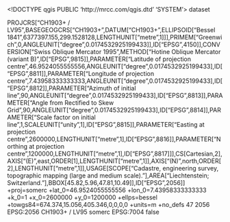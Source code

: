 <!DOCTYPE qgis PUBLIC 'http://mrcc.com/qgis.dtd' 'SYSTEM'>
<qgis version="3.28.2-Firenze">
  <identifier></identifier>
  <parentidentifier></parentidentifier>
  <language></language>
  <type>dataset</type>
  <title></title>
  <abstract></abstract>
  <links/>
  <fees></fees>
  <encoding></encoding>
  <crs>
    <spatialrefsys nativeFormat="Wkt">
      <wkt>PROJCRS["CH1903+ / LV95",BASEGEOGCRS["CH1903+",DATUM["CH1903+",ELLIPSOID["Bessel 1841",6377397.155,299.1528128,LENGTHUNIT["metre",1]]],PRIMEM["Greenwich",0,ANGLEUNIT["degree",0.0174532925199433]],ID["EPSG",4150]],CONVERSION["Swiss Oblique Mercator 1995",METHOD["Hotine Oblique Mercator (variant B)",ID["EPSG",9815]],PARAMETER["Latitude of projection centre",46.9524055555556,ANGLEUNIT["degree",0.0174532925199433],ID["EPSG",8811]],PARAMETER["Longitude of projection centre",7.43958333333333,ANGLEUNIT["degree",0.0174532925199433],ID["EPSG",8812]],PARAMETER["Azimuth of initial line",90,ANGLEUNIT["degree",0.0174532925199433],ID["EPSG",8813]],PARAMETER["Angle from Rectified to Skew Grid",90,ANGLEUNIT["degree",0.0174532925199433],ID["EPSG",8814]],PARAMETER["Scale factor on initial line",1,SCALEUNIT["unity",1],ID["EPSG",8815]],PARAMETER["Easting at projection centre",2600000,LENGTHUNIT["metre",1],ID["EPSG",8816]],PARAMETER["Northing at projection centre",1200000,LENGTHUNIT["metre",1],ID["EPSG",8817]]],CS[Cartesian,2],AXIS["(E)",east,ORDER[1],LENGTHUNIT["metre",1]],AXIS["(N)",north,ORDER[2],LENGTHUNIT["metre",1]],USAGE[SCOPE["Cadastre, engineering survey, topographic mapping (large and medium scale)."],AREA["Liechtenstein; Switzerland."],BBOX[45.82,5.96,47.81,10.49]],ID["EPSG",2056]]</wkt>
      <proj4>+proj=somerc +lat_0=46.9524055555556 +lon_0=7.43958333333333 +k_0=1 +x_0=2600000 +y_0=1200000 +ellps=bessel +towgs84=674.374,15.056,405.346,0,0,0,0 +units=m +no_defs</proj4>
      <srsid>47</srsid>
      <srid>2056</srid>
      <authid>EPSG:2056</authid>
      <description>CH1903+ / LV95</description>
      <projectionacronym>somerc</projectionacronym>
      <ellipsoidacronym>EPSG:7004</ellipsoidacronym>
      <geographicflag>false</geographicflag>
    </spatialrefsys>
  </crs>
  <extent/>
</qgis>
